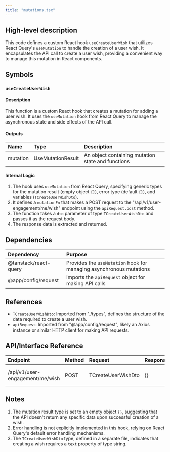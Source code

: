 ```yaml
---
title: "mutations.tsx"
---
```


## High-level description
This code defines a custom React hook `useCreateUserWish` that utilizes React Query's `useMutation` to handle the creation of a user wish. It encapsulates the API call to create a user wish, providing a convenient way to manage this mutation in React components.

## Symbols

### `useCreateUserWish`
#### Description
This function is a custom React hook that creates a mutation for adding a user wish. It uses the `useMutation` hook from React Query to manage the asynchronous state and side effects of the API call.

#### Outputs
| Name | Type | Description |
|:-----|:-----|:------------|
| mutation | UseMutationResult | An object containing mutation state and functions |

#### Internal Logic
1. The hook uses `useMutation` from React Query, specifying generic types for the mutation result (empty object `{}`), error type (default `{}`), and variables (`TCreateUserWishDto`).
2. It defines a `mutationFn` that makes a POST request to the "/api/v1/user-engagement/me/wish" endpoint using the `apiRequest.post` method.
3. The function takes a `dto` parameter of type `TCreateUserWishDto` and passes it as the request body.
4. The response data is extracted and returned.

## Dependencies
| Dependency | Purpose |
|:-----------|:--------|
| @tanstack/react-query | Provides the `useMutation` hook for managing asynchronous mutations |
| @app/config/request | Imports the `apiRequest` object for making API calls |

## References
- `TCreateUserWishDto`: Imported from "./types", defines the structure of the data required to create a user wish.
- `apiRequest`: Imported from "@app/config/request", likely an Axios instance or similar HTTP client for making API requests.

## API/Interface Reference
| Endpoint | Method | Request | Response | Description |
|:---------|:-------|:--------|:---------|:------------|
| /api/v1/user-engagement/me/wish | POST | TCreateUserWishDto | {} | Creates a new user wish |

## Notes
1. The mutation result type is set to an empty object `{}`, suggesting that the API doesn't return any specific data upon successful creation of a wish.
2. Error handling is not explicitly implemented in this hook, relying on React Query's default error handling mechanisms.
3. The `TCreateUserWishDto` type, defined in a separate file, indicates that creating a wish requires a `text` property of type string.